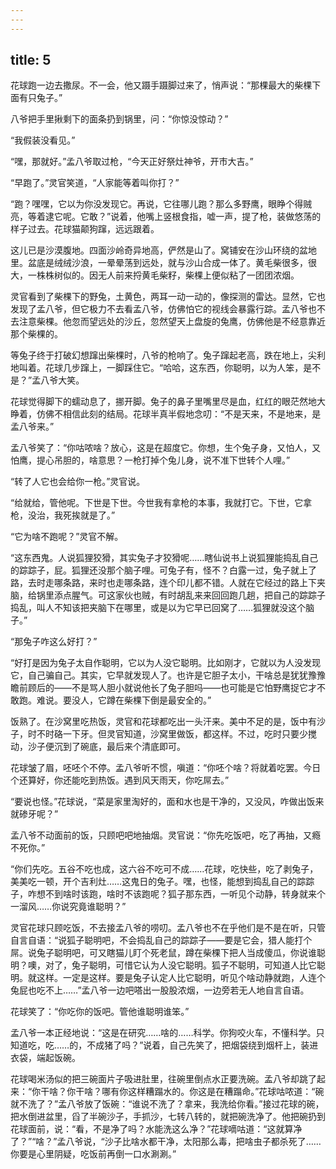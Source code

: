 ```yaml
---
---
---
```

title: 5
---



花球跑一边去撒尿。不一会，他又蹑手蹑脚过来了，悄声说：“那棵最大的柴棵下面有只兔子。”

八爷把手里揪剩下的面条扔到锅里，问：“你惊没惊动？”

“我假装没看见。”

“嘿，那就好。”孟八爷取过枪，“今天正好祭灶神爷，开市大吉。”

“早跑了。”灵官笑道，“人家能等着叫你打？”

“跑？嘿嘿，它以为你没发现它。再说，它往哪儿跑？那么多野鹰，眼睁个得贼亮，等着逮它呢。它敢？”说着，他嘴上竖根食指，嘘一声，提了枪，装做悠荡的样子过去。花球猫颠狗蹿，远远跟着。

这儿已是沙漠腹地。四面沙岭奇异地高，俨然是山了。窝铺安在沙山环绕的盆地里。盆底是绒绒沙浪，一晕晕荡到远处，就与沙山合成一体了。黄毛柴很多，很大，一株株树似的。因无人前来捋黄毛柴籽，柴棵上便似粘了一团团浓烟。

灵官看到了柴棵下的野兔，土黄色，两耳一动一动的，像探测的雷达。显然，它也发现了孟八爷，但它极力不去看孟八爷，仿佛怕它的视线会暴露行踪。孟八爷也不去注意柴棵。他忽而望远处的沙丘，忽然望天上盘旋的兔鹰，仿佛他是不经意靠近那个柴棵的。

等兔子终于打破幻想蹿出柴棵时，八爷的枪响了。兔子蹿起老高，跌在地上，尖利地叫着。花球几步蹿上，一脚踩住它。“哈哈，这东西，你聪明，以为人笨，是不是？”孟八爷大笑。

花球觉得脚下的蠕动息了，挪开脚。兔子的鼻子里嘴里尽是血，红红的眼茫然地大睁着，仿佛不相信此刻的结局。花球半真半假地念叨：“不是天来，不是地来，是孟八爷来。”

孟八爷笑了：“你咕哝啥？放心，这是在超度它。你想，生个兔子身，又怕人，又怕鹰，提心吊胆的，啥意思？一枪打掉个兔儿身，说不准下世转个人哩。”

“转了人它也会给你一枪。”灵官说。

“给就给，管他呢。下世是下世。今世我有拿枪的本事，我就打它。下世，它拿枪，没治，我死挨就是了。”

“它为啥不跑呢？”灵官不解。

“这东西鬼。人说狐狸狡猾，其实兔子才狡猾呢……瞎仙说书上说狐狸能捣乱自己的踪踪子，屁。狐狸还没那个脑子哩。可兔子有，怪不？白露一过，兔子就上了路，去时走哪条路，来时也走哪条路，连个印儿都不错。人就在它经过的路上下夹脑，给锅里添点腥气。可这家伙也贼，有时胡乱来来回回跑几趟，把自己的踪踪子捣乱，叫人不知该把夹脑下在哪里，或是以为它早已回窝了……狐狸就没这个脑子。”

“那兔子咋这么好打？”

“好打是因为兔子太自作聪明，它以为人没它聪明。比如刚才，它就以为人没发现它，自己骗自己。其实，它早就发现人了。也许是它胆子太小，干啥总是犹犹豫豫瞻前顾后的——不是骂人胆小就说他长了兔子胆吗——也可能是它怕野鹰捉它才不敢跑。难说。要没人，它蹲在柴棵下倒是最安全的。”

饭熟了。在沙窝里吃热饭，灵官和花球都吃出一头汗来。美中不足的是，饭中有沙子，时不时硌一下牙。但灵官知道，沙窝里做饭，都这样。不过，吃时只要少搅动，沙子便沉到了碗底，最后来个清底即可。

花球皱了眉，呸呸个不停。孟八爷听不惯，嗔道：“你呸个啥？将就着吃罢。今日个还算好，你还能吃到热饭。遇到风天雨天，你吃屌去。”

“要说也怪。”花球说，“菜是家里淘好的，面和水也是干净的，又没风，咋做出饭来就碜牙呢？”

孟八爷不动面前的饭，只顾吧吧地抽烟。灵官说：“你先吃饭吧，吃了再抽，又瘾不死你。”

“你们先吃。五谷不吃也成，这六谷不吃可不成……花球，吃快些，吃了剥兔子，美美吃一顿，开个吉利灶……这鬼日的兔子。嘿，也怪，能想到捣乱自己的踪踪子，咋想不到啥时该跑，啥时不该跑呢？狐子那东西，一听见个动静，转身就来个一溜风……你说究竟谁聪明？”

灵官花球只顾吃饭，不去接孟八爷的唠叨。孟八爷也不在乎他们是不是在听，只管自言自语：“说狐子聪明吧，不会捣乱自己的踪踪子——要是它会，猎人能打个屌。说兔子聪明吧，可又瞎猫儿盯个死老鼠，蹲在柴棵下把人当成傻瓜，你说谁聪明？噢，对了，兔子聪明，可惜它认为人没它聪明。狐子不聪明，可知道人比它聪明。就这样。一定是这样。要是兔子认定人比它聪明，听见个啥动静就跑，人连个兔屁也吃不上……”孟八爷一边吧嗒出一股股浓烟，一边旁若无人地自言自语。

花球笑了：“你吃你的饭吧。管他谁聪明谁笨。”

孟八爷一本正经地说：“这是在研究……啥的……科学。你狗咬火车，不懂科学。只知道吃，吃……的，不成猪了吗？”说着，自己先笑了，把烟袋绕到烟杆上，装进衣袋，端起饭碗。

花球喝米汤似的把三碗面片子吸进肚里，往碗里倒点水正要洗碗。孟八爷却跳了起来：“你干啥？你干啥？哪有你这样糟蹋水的。你这是在糟蹋命。”花球咕哝道：“碗就不洗了？”孟八爷放了饭碗：“谁说不洗了？拿来，我洗给你看。”接过花球的碗，把水倒进盆里，舀了半碗沙子，手抓沙，七转八转的，就把碗洗净了。他把碗扔到花球面前，说：“看，不是净了吗？水能洗这么净？”花球嘀咕道：“这就算净了？”“啥？”孟八爷说，“沙子比啥水都干净，太阳那么毒，把啥虫子都杀死了……你要是心里阴疑，吃饭前再倒一口水涮涮。”